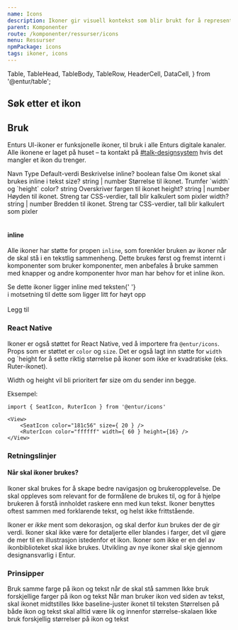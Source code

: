 ```yaml
---
name: Icons
description: Ikoner gir visuell kontekst som blir brukt for å representere handlinger og forbedrer brukervennligheten.
parent: Komponenter
route: /komponenter/ressurser/icons
menu: Ressurser
npmPackage: icons
tags: ikoner, icons
---
```


  Table,
  TableHead,
  TableBody,
  TableRow,
  HeaderCell,
  DataCell,
} from '@entur/table';

<PageHeader />

## Søk etter et ikon

<IconList icons={icons} />

## Bruk

Enturs UI-ikoner er funksjonelle ikoner, til bruk i alle Enturs digitale kanaler. Alle ikonene er laget på huset – ta kontakt
på [#talk-designsystem](https://entur.slack.com/archives/C899QSPB7) hvis det mangler et ikon du trenger.

<ExpandableText title="Props" titleElement="Heading3">
  <Table>
    <TableHead>
      <TableRow>
        <HeaderCell>Navn</HeaderCell>
        <HeaderCell>Type</HeaderCell>
        <HeaderCell>Default-verdi</HeaderCell>
        <HeaderCell>Beskrivelse</HeaderCell>
      </TableRow>
    </TableHead>
    <TableBody>
      <TableRow>
        <DataCell>
          <CodeText>inline?</CodeText>
        </DataCell>
        <DataCell>
          <CodeText>boolean</CodeText>
        </DataCell>
        <DataCell>
          <CodeText>false</CodeText>
        </DataCell>
        <DataCell>Om ikonet skal brukes inline i tekst</DataCell>
      </TableRow>
      <TableRow>
        <DataCell>
          <CodeText>size?</CodeText>
        </DataCell>
        <DataCell>
          <CodeText>string | number</CodeText>
        </DataCell>
        <DataCell></DataCell>
        <DataCell>Størrelse til ikonet. Trumfer `width` og `height`</DataCell>
      </TableRow>
      <TableRow>
        <DataCell>
          <CodeText>color?</CodeText>
        </DataCell>
        <DataCell>
          <CodeText>string</CodeText>
        </DataCell>
        <DataCell></DataCell>
        <DataCell>Overskriver fargen til ikonet</DataCell>
      </TableRow>
      <TableRow>
        <DataCell>
          <CodeText>height?</CodeText>
        </DataCell>
        <DataCell>
          <CodeText>string | number</CodeText>
        </DataCell>
        <DataCell></DataCell>
        <DataCell>
          Høyden til ikonet. Streng tar CSS-verdier, tall blir kalkulert som
          pixler
        </DataCell>
      </TableRow>
      <TableRow>
        <DataCell>
          <CodeText>width?</CodeText>
        </DataCell>
        <DataCell>
          <CodeText>string | number</CodeText>
        </DataCell>
        <DataCell></DataCell>
        <DataCell>
          Bredden til ikonet. Streng tar CSS-verdier, tall blir kalkulert som
          pixler
        </DataCell>
      </TableRow>
    </TableBody>
  </Table>
</ExpandableText>

#### inline

Alle ikoner har støtte for propen `inline`, som forenkler bruken av ikoner når de skal stå i en tekstlig sammenheng.
Dette brukes først og fremst internt i komponenter som bruker komponenter, men anbefales å bruke sammen med knapper og andre komponenter hvor man har behov for et inline ikon.

<Playground>
  <div>
    Se dette ikoner ligger inline med teksten{' '}
    <AddIcon inline aria-label="(ikoneksempel som ligger på linje)" />
    <br /> i motsetning til dette som ligger litt for høyt opp <AddIcon aria-label="(ikoneksempel som ligger litt for høyt)" />
    <br />
    <br />
    <PrimaryButton>
      Legg til <AddIcon aria-hidden="true" />
    </PrimaryButton>
  </div>
</Playground>

### React Native

Ikoner er også støttet for React Native, ved å importere fra `@entur/icons`. Props som er støttet er `color` og `size`.
Det er også lagt inn støtte for `width` og `height for å sette riktig størrelse på ikoner som ikke er kvadratiske (eks. Ruter-ikonet).

Width og height vil bli prioritert før size om du sender inn begge.

Eksempel:

```
import { SeatIcon, RuterIcon } from '@entur/icons'

<View>
    <SeatIcon color="181c56" size={ 20 } />
    <RuterIcon color="ffffff" width={ 60 } height={16} />
</View>
```

### Retningslinjer

#### Når skal ikoner brukes?

Ikoner skal brukes for å skape bedre navigasjon og brukeropplevelse. De skal oppleves som relevant for de formålene de brukes til, og for å hjelpe brukeren å forstå innholdet raskere enn med kun tekst. Ikoner benyttes oftest sammen med forklarende tekst, og helst ikke frittstående.

Ikoner er _ikke_ ment som dekorasjon, og skal derfor _kun_ brukes der de gir verdi. Ikoner skal ikke være for detaljerte eller blandes i farger, det vil gjøre de mer til en illustrasjon istedenfor et ikon. Ikoner som ikke er en del av ikonbiblioteket skal ikke brukes. Utvikling av nye ikoner skal skje gjennom designansvarlig i Entur.

### Prinsipper

<BestPractices>
  <Example type="do" src={colorDoSrc} alt="">
    Bruk samme farge på ikon og tekst når de skal stå sammen
  </Example>
  <Example type="dont" src={colorDontSrc} alt="">
    Ikke bruk forskjellige farger på ikon og tekst
  </Example>
</BestPractices>
<BestPractices>
  <Example type="do" src={alignDoSrc} alt="">
    Når man bruker ikon ved siden av tekst, skal ikonet midtstilles
  </Example>
  <Example type="dont" src={alignDontSrc} alt="">
    Ikke baseline-juster ikonet til teksten
  </Example>
</BestPractices>
<BestPractices>
  <Example type="do" src={sizeDoSrc} alt="">
    Størrelsen på både ikon og tekst skal alltid være lik og innenfor
    størrelse-skalaen
  </Example>
  <Example type="dont" src={sizeDontSrc} alt="">
    Ikke bruk forskjellig størrelser på ikon og tekst
  </Example>
</BestPractices>
